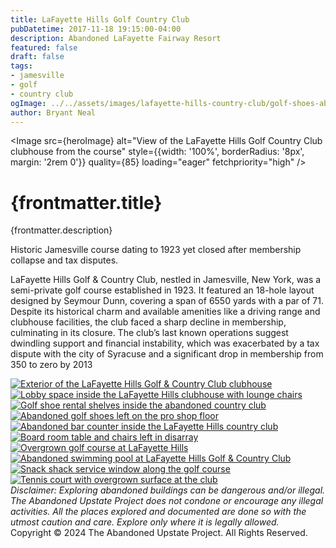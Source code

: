```yaml
---
title: LaFayette Hills Golf Country Club
pubDatetime: 2017-11-18 19:15:00-04:00
description: Abandoned LaFayette Fairway Resort
featured: false
draft: false
tags:
- jamesville
- golf
- country club
ogImage: ../../assets/images/lafayette-hills-country-club/golf-shoes-abandoned-country-club-ny.jpg
author: Bryant Neal
---
```





<Image 
  src={heroImage} 
  alt="View of the LaFayette Hills Golf Country Club clubhouse from the course"
  style={{width: '100%', borderRadius: '8px', margin: '2rem 0'}}
  quality={85}
  loading="eager"
  fetchpriority="high"
/>

# {frontmatter.title}
<p className="post-tagline" style={{ color: "#b9975c" }}>{frontmatter.description}</p>

Historic Jamesville course dating to 1923 yet closed after membership collapse and tax disputes.

LaFayette Hills Golf & Country Club, nestled in Jamesville, New York, was a semi-private golf course established in 1923. It featured an 18-hole layout designed by Seymour Dunn, covering a span of 6550 yards with a par of 71. Despite its historical charm and available amenities like a driving range and clubhouse facilities, the club faced a sharp decline in membership, culminating in its closure. The club’s last known operations suggest dwindling support and financial instability, which was exacerbated by a tax dispute with the city of Syracuse and a significant drop in membership from 350 to zero by 2013


<div className="gallery gallery--two">

<a href={galleryExterior.src} className="glightbox gallery-item" data-gallery="lafayette-hills" data-title="Clubhouse Exterior">
  <Image 
    src={galleryExterior} 
    alt="Exterior of the LaFayette Hills Golf & Country Club clubhouse"
    className="gallery-image" 
    style={{width: '100%', aspectRatio: '16 / 9', objectFit: 'cover', borderRadius: '8px', transition: 'transform 0.3s ease'}}
    quality={80}
    widths={[300, 600, 900]}
    sizes="(max-width: 480px) 100vw, (max-width: 768px) 50vw, 33vw"
    loading="eager"
    fetchpriority="high"
  />
</a>

<a href={galleryLobby.src} className="glightbox gallery-item" data-gallery="lafayette-hills" data-title="Lobby">
  <Image 
    src={galleryLobby} 
    alt="Lobby space inside the LaFayette Hills clubhouse with lounge chairs"
    className="gallery-image" 
    style={{width: '100%', aspectRatio: '16 / 9', objectFit: 'cover', borderRadius: '8px', transition: 'transform 0.3s ease'}}
    quality={80}
    widths={[300, 600, 900]}
    sizes="(max-width: 480px) 100vw, (max-width: 768px) 50vw, 33vw"
    loading="lazy"
  />
</a>

<a href={galleryShoeRental.src} className="glightbox gallery-item" data-gallery="lafayette-hills" data-title="Shoe Rental">
  <Image 
    src={galleryShoeRental} 
    alt="Golf shoe rental shelves inside the abandoned country club"
    className="gallery-image" 
    style={{width: '100%', aspectRatio: '16 / 9', objectFit: 'cover', borderRadius: '8px', transition: 'transform 0.3s ease'}}
    quality={80}
    widths={[300, 600, 900]}
    sizes="(max-width: 480px) 100vw, (max-width: 768px) 50vw, 33vw"
    loading="lazy"
  />
</a>

<a href={galleryShoes.src} className="glightbox gallery-item" data-gallery="lafayette-hills" data-title="Golf Shoes">
  <Image 
    src={galleryShoes} 
    alt="Abandoned golf shoes left on the pro shop floor"
    className="gallery-image" 
    style={{width: '100%', aspectRatio: '16 / 9', objectFit: 'cover', borderRadius: '8px', transition: 'transform 0.3s ease'}}
    quality={80}
    widths={[300, 600, 900]}
    sizes="(max-width: 480px) 100vw, (max-width: 768px) 50vw, 33vw"
    loading="lazy"
  />
</a>

<a href={galleryBar.src} className="glightbox gallery-item" data-gallery="lafayette-hills" data-title="Club Bar">
  <Image 
    src={galleryBar} 
    alt="Abandoned bar counter inside the LaFayette Hills country club"
    className="gallery-image" 
    style={{width: '100%', aspectRatio: '16 / 9', objectFit: 'cover', borderRadius: '8px', transition: 'transform 0.3s ease'}}
    quality={80}
    widths={[300, 600, 900]}
    sizes="(max-width: 480px) 100vw, (max-width: 768px) 50vw, 33vw"
    loading="lazy"
  />
</a>

<a href={galleryBoardRoom.src} className="glightbox gallery-item" data-gallery="lafayette-hills" data-title="Board Room">
  <Image 
    src={galleryBoardRoom} 
    alt="Board room table and chairs left in disarray"
    className="gallery-image" 
    style={{width: '100%', aspectRatio: '16 / 9', objectFit: 'cover', borderRadius: '8px', transition: 'transform 0.3s ease'}}
    quality={80}
    widths={[300, 600, 900]}
    sizes="(max-width: 480px) 100vw, (max-width: 768px) 50vw, 33vw"
    loading="lazy"
  />
</a>

<a href={galleryCourse.src} className="glightbox gallery-item" data-gallery="lafayette-hills" data-title="Fairway View">
  <Image 
    src={galleryCourse} 
    alt="Overgrown golf course at LaFayette Hills"
    className="gallery-image" 
    style={{width: '100%', aspectRatio: '16 / 9', objectFit: 'cover', borderRadius: '8px', transition: 'transform 0.3s ease'}}
    quality={80}
    widths={[300, 600, 900]}
    sizes="(max-width: 480px) 100vw, (max-width: 768px) 50vw, 33vw"
    loading="lazy"
  />
</a>

<a href={galleryPool.src} className="glightbox gallery-item" data-gallery="lafayette-hills" data-title="Pool Deck">
  <Image 
    src={galleryPool} 
    alt="Abandoned swimming pool at LaFayette Hills Golf & Country Club"
    className="gallery-image" 
    style={{width: '100%', aspectRatio: '16 / 9', objectFit: 'cover', borderRadius: '8px', transition: 'transform 0.3s ease'}}
    quality={80}
    widths={[300, 600, 900]}
    sizes="(max-width: 480px) 100vw, (max-width: 768px) 50vw, 33vw"
    loading="lazy"
  />
</a>

<a href={gallerySnackShack.src} className="glightbox gallery-item" data-gallery="lafayette-hills" data-title="Snack Shack">
  <Image 
    src={gallerySnackShack} 
    alt="Snack shack service window along the golf course"
    className="gallery-image" 
    style={{width: '100%', aspectRatio: '16 / 9', objectFit: 'cover', borderRadius: '8px', transition: 'transform 0.3s ease'}}
    quality={80}
    widths={[300, 600, 900]}
    sizes="(max-width: 480px) 100vw, (max-width: 768px) 50vw, 33vw"
    loading="lazy"
  />
</a>

<a href={galleryTennis.src} className="glightbox gallery-item" data-gallery="lafayette-hills" data-title="Tennis Court">
  <Image 
    src={galleryTennis} 
    alt="Tennis court with overgrown surface at the club"
    className="gallery-image" 
    style={{width: '100%', aspectRatio: '16 / 9', objectFit: 'cover', borderRadius: '8px', transition: 'transform 0.3s ease'}}
    quality={80}
    widths={[300, 600, 900]}
    sizes="(max-width: 480px) 100vw, (max-width: 768px) 50vw, 33vw"
    loading="lazy"
  />
</a>

</div>

<div style={{textAlign: 'center', margin: '3rem 0 1rem'}}>
  <em>Disclaimer: Exploring abandoned buildings can be dangerous and/or illegal. The Abandoned Upstate Project does not condone or encourage any illegal activities. All the places explored and documented are done so with the utmost caution and care. Explore only where it is legally allowed.</em>
</div>

<div style={{textAlign: 'center', fontSize: '0.85rem', color: 'var(--color-text-muted)', marginBottom: '3rem'}}>
  Copyright © 2024 The Abandoned Upstate Project. All Rights Reserved.
</div>


